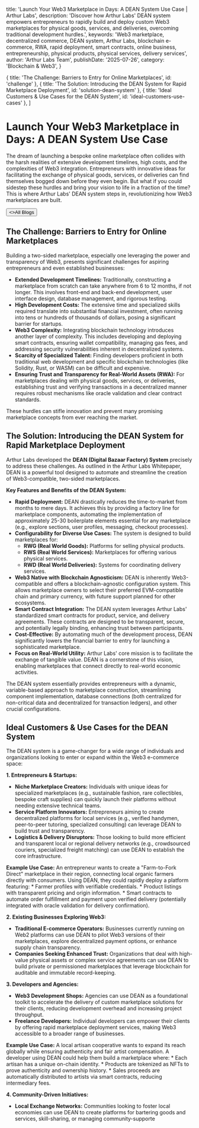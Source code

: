 
  title: 'Launch Your Web3 Marketplace in Days: A DEAN System Use Case | Arthur Labs',
  description: 'Discover how Arthur Labs\' DEAN system empowers entrepreneurs to rapidly build and deploy custom Web3 marketplaces for physical goods, services, and deliveries, overcoming traditional development hurdles.',
  keywords: 'Web3 marketplace, decentralized commerce, DEAN system, Arthur Labs, blockchain e-commerce, RWA, rapid deployment, smart contracts, online business, entrepreneurship, physical products, physical services, delivery services',
  author: 'Arthur Labs Team',
  publishDate: '2025-07-26',
  category: 'Blockchain & Web3',
}

  { title: 'The Challenge: Barriers to Entry for Online Marketplaces', id: 'challenge' },
  { title: 'The Solution: Introducing the DEAN System for Rapid Marketplace Deployment', id: 'solution-dean-system' },
  { title: 'Ideal Customers & Use Cases for the DEAN System', id: 'ideal-customers-use-cases' },
]

<HeroPattern />

# Launch Your Web3 Marketplace in Days: A DEAN System Use Case

The dream of launching a bespoke online marketplace often collides with the harsh realities of extensive development timelines, high costs, and the complexities of Web3 integration. Entrepreneurs with innovative ideas for facilitating the exchange of physical goods, services, or deliveries can find themselves bogged down before they even begin. But what if you could sidestep these hurdles and bring your vision to life in a fraction of the time? This is where Arthur Labs' DEAN system steps in, revolutionizing how Web3 marketplaces are built.

<div className="not-prose mt-6 mb-16 flex gap-3">
  <Button href="/blogs" arrow="left">
    <>All Blogs</>
  </Button>
</div>

<h2 id="challenge">The Challenge: Barriers to Entry for Online Marketplaces</h2>

Building a two-sided marketplace, especially one leveraging the power and transparency of Web3, presents significant challenges for aspiring entrepreneurs and even established businesses:

*   **Extended Development Timelines:** Traditionally, constructing a marketplace from scratch can take anywhere from 6 to 12 months, if not longer. This involves front-end and back-end development, user interface design, database management, and rigorous testing.
*   **High Development Costs:** The extensive time and specialized skills required translate into substantial financial investment, often running into tens or hundreds of thousands of dollars, posing a significant barrier for startups.
*   **Web3 Complexity:** Integrating blockchain technology introduces another layer of complexity. This includes developing and deploying smart contracts, ensuring wallet compatibility, managing gas fees, and addressing security vulnerabilities inherent in decentralized systems.
*   **Scarcity of Specialized Talent:** Finding developers proficient in both traditional web development and specific blockchain technologies (like Solidity, Rust, or WASM) can be difficult and expensive.
*   **Ensuring Trust and Transparency for Real-World Assets (RWA):** For marketplaces dealing with physical goods, services, or deliveries, establishing trust and verifying transactions in a decentralized manner requires robust mechanisms like oracle validation and clear contract standards.

These hurdles can stifle innovation and prevent many promising marketplace concepts from ever reaching the market.

<h2 id="solution-dean-system">The Solution: Introducing the DEAN System for Rapid Marketplace Deployment</h2>

Arthur Labs developed the **DEAN (Digital Bazaar Factory) System** precisely to address these challenges. As outlined in the Arthur Labs Whitepaper, DEAN is a powerful tool designed to automate and streamline the creation of Web3-compatible, two-sided marketplaces.

**Key Features and Benefits of the DEAN System:**

*   **Rapid Deployment:** DEAN drastically reduces the time-to-market from months to mere days. It achieves this by providing a factory line for marketplace components, automating the implementation of approximately 25-30 boilerplate elements essential for any marketplace (e.g., explore sections, user profiles, messaging, checkout processes).
*   **Configurability for Diverse Use Cases:** The system is designed to build marketplaces for:
    *   **RWG (Real World Goods):** Platforms for selling physical products.
    *   **RWS (Real World Services):** Marketplaces for offering various physical services.
    *   **RWD (Real World Deliveries):** Systems for coordinating delivery services.
*   **Web3 Native with Blockchain Agnosticism:** DEAN is inherently Web3-compatible and offers a blockchain-agnostic configuration system. This allows marketplace owners to select their preferred EVM-compatible chain and primary currency, with future support planned for other ecosystems.
*   **Smart Contract Integration:** The DEAN system leverages Arthur Labs' standardized smart contracts for product, service, and delivery agreements. These contracts are designed to be transparent, secure, and potentially legally binding, enhancing trust between participants.
*   **Cost-Effective:** By automating much of the development process, DEAN significantly lowers the financial barrier to entry for launching a sophisticated marketplace.
*   **Focus on Real-World Utility:** Arthur Labs' core mission is to facilitate the exchange of tangible value. DEAN is a cornerstone of this vision, enabling marketplaces that connect directly to real-world economic activities.

The DEAN system essentially provides entrepreneurs with a dynamic, variable-based approach to marketplace construction, streamlining component implementation, database connections (both centralized for non-critical data and decentralized for transaction ledgers), and other crucial configurations.

<h2 id="ideal-customers-use-cases">Ideal Customers & Use Cases for the DEAN System</h2>

The DEAN system is a game-changer for a wide range of individuals and organizations looking to enter or expand within the Web3 e-commerce space:

**1. Entrepreneurs & Startups:**
*   **Niche Marketplace Creators:** Individuals with unique ideas for specialized marketplaces (e.g., sustainable fashion, rare collectibles, bespoke craft supplies) can quickly launch their platforms without needing extensive technical teams.
*   **Service Platform Innovators:** Entrepreneurs aiming to create decentralized platforms for local services (e.g., verified handymen, peer-to-peer tutoring, specialized consulting) can leverage DEAN to build trust and transparency.
*   **Logistics & Delivery Disruptors:** Those looking to build more efficient and transparent local or regional delivery networks (e.g., crowdsourced couriers, specialized freight matching) can use DEAN to establish the core infrastructure.

**Example Use Case:** An entrepreneur wants to create a "Farm-to-Fork Direct" marketplace in their region, connecting local organic farmers directly with consumers. Using DEAN, they could rapidly deploy a platform featuring:
    *   Farmer profiles with verifiable credentials.
    *   Product listings with transparent pricing and origin information.
    *   Smart contracts to automate order fulfillment and payment upon verified delivery (potentially integrated with oracle validation for delivery confirmation).

**2. Existing Businesses Exploring Web3:**
*   **Traditional E-commerce Operators:** Businesses currently running on Web2 platforms can use DEAN to pilot Web3 versions of their marketplaces, explore decentralized payment options, or enhance supply chain transparency.
*   **Companies Seeking Enhanced Trust:** Organizations that deal with high-value physical assets or complex service agreements can use DEAN to build private or permissioned marketplaces that leverage blockchain for auditable and immutable record-keeping.

**3. Developers and Agencies:**
*   **Web3 Development Shops:** Agencies can use DEAN as a foundational toolkit to accelerate the delivery of custom marketplace solutions for their clients, reducing development overhead and increasing project throughput.
*   **Freelance Developers:** Individual developers can empower their clients by offering rapid marketplace deployment services, making Web3 accessible to a broader range of businesses.

**Example Use Case:** A local artisan cooperative wants to expand its reach globally while ensuring authenticity and fair artist compensation. A developer using DEAN could help them build a marketplace where:
    *   Each artisan has a unique on-chain identity.
    *   Products are tokenized as NFTs to prove authenticity and ownership history.
    *   Sales proceeds are automatically distributed to artists via smart contracts, reducing intermediary fees.

**4. Community-Driven Initiatives:**
*   **Local Exchange Networks:** Communities looking to foster local economies can use DEAN to create platforms for bartering goods and services, skill-sharing, or managing community-supporte

<div className="mt-16"><Socials /></div>
